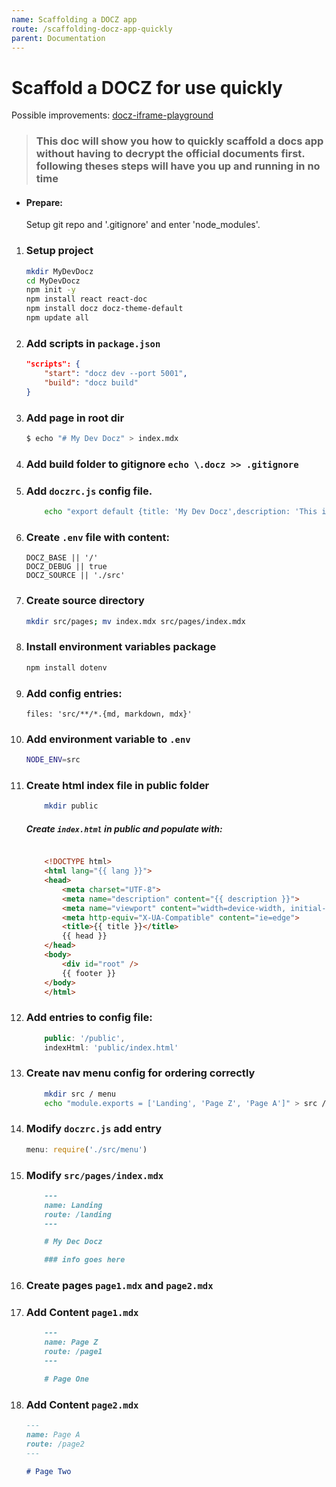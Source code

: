 ```yaml
---
name: Scaffolding a DOCZ app
route: /scaffolding-docz-app-quickly
parent: Documentation
---
```


# Scaffold a DOCZ for use quickly

Possible improvements:
[docz-iframe-playground](https://www.npmjs.com/package/docz-iframe-playground)

>  ### This doc will show you how to quickly scaffold a docs app without having to decrypt the official documents first. following theses steps will have you up and running in no time

* #### Prepare:
	Setup git repo and '.gitignore' and enter 'node_modules'.

1. ### Setup project

	```bash
	mkdir MyDevDocz
	cd MyDevDocz
	npm init -y 
	npm install react react-doc
	npm install docz docz-theme-default
	npm update all
	```

2. ### Add scripts in `package.json` 

	```json
	"scripts": {
		"start": "docz dev --port 5001",
		"build": "docz build"
	}
	```

3. ### Add  page in root dir 
	```bash
	$ echo "# My Dev Docz" > index.mdx
	```
4. ### Add  build folder to gitignore `echo \.docz >> .gitignore` 
5. ### Add `doczrc.js` config file.

	
	```bash
		echo "export default {title: 'My Dev Docz',description: 'This is my awesome documentation',theme: 'docz-theme-default'}" > doczrc.js
	```

6. ### Create `.env` file with content:

	```
	DOCZ_BASE || '/'
	DOCZ_DEBUG || true
	DOCZ_SOURCE || './src'
	```

7. ### Create source directory 

	```bash 
	mkdir src/pages; mv index.mdx src/pages/index.mdx
	``` 

8. ### Install environment variables package 

	```bash 
	npm install dotenv
	```

9. ### Add config entries:

	```
	files: 'src/**/*.{md, markdown, mdx}'
	```

10. ### Add environment variable to `.env` 

	```bash
	NODE_ENV=src
	``` 

11. ### Create html index file in public folder

	```bash
		mkdir public
	```

	##### Create `index.html` in public and populate with:
	
	```html

		<!DOCTYPE html>
		<html lang="{{ lang }}">
		<head>
			<meta charset="UTF-8">
			<meta name="description" content="{{ description }}">
			<meta name="viewport" content="width=device-width, initial-scale=1.0">
			<meta http-equiv="X-UA-Compatible" content="ie=edge">
			<title>{{ title }}</title>
			{{ head }}
		</head>
		<body>
			<div id="root" />
			{{ footer }}
		</body>
		</html>

	```

12. ### Add entries to config file:

	```js
		public: '/public',
		indexHtml: 'public/index.html'
	```

13. ### Create nav menu config for ordering correctly

	```bash
		mkdir src / menu
		echo "module.exports = ['Landing', 'Page Z', 'Page A']" > src / menu / index.js
	```

14. ### Modify `doczrc.js` add entry 

	```js 
	menu: require('./src/menu')
	``` 

14. ### Modify `src/pages/index.mdx` 

	```md
		---
		name: Landing
		route: /landing
		---

		# My Dec Docz

		### info goes here
	```

13. ### Create pages `page1.mdx` and `page2.mdx` 

13. ### Add Content `page1.mdx` 

	```md
		---
		name: Page Z
		route: /page1
		---

		# Page One
	```

13. ### Add Content `page2.mdx` 

	```md
	---
	name: Page A
	route: /page2
	---

	# Page Two
	```